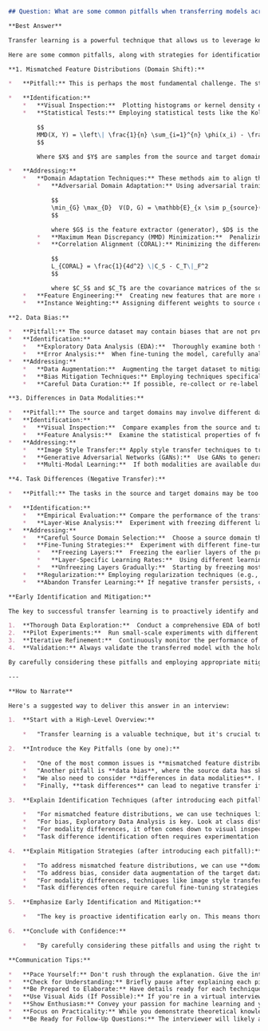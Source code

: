 ```markdown
## Question: What are some common pitfalls when transferring models across different domains, and how can you identify and address these pitfalls early in the model adaptation process?

**Best Answer**

Transfer learning is a powerful technique that allows us to leverage knowledge gained from pre-training a model on a source domain and apply it to a related target domain. However, successfully transferring models across different domains requires careful consideration of potential pitfalls.  Ignoring these pitfalls can lead to poor performance and negate the benefits of transfer learning.

Here are some common pitfalls, along with strategies for identification and mitigation:

**1. Mismatched Feature Distributions (Domain Shift):**

*   **Pitfall:** This is perhaps the most fundamental challenge. The statistical distributions of features in the source and target domains may differ significantly.  This violates the assumption that the learned features from the source domain will be relevant and informative in the target domain.  This discrepancy can arise due to differences in data collection methods, environmental conditions, or inherent properties of the domains.

*   **Identification:**
    *   **Visual Inspection:**  Plotting histograms or kernel density estimates (KDEs) of individual features or low-dimensional embeddings (e.g., using PCA or t-SNE) from both domains can reveal distributional differences.
    *   **Statistical Tests:** Employing statistical tests like the Kolmogorov-Smirnov test (K-S test) or Maximum Mean Discrepancy (MMD) can quantify the dissimilarity between distributions.  The K-S test checks whether two samples follow the same distribution.  MMD estimates the distance between the embeddings of source and target domain data in a reproducing kernel Hilbert space (RKHS).

        $$
        MMD(X, Y) = \left\| \frac{1}{n} \sum_{i=1}^{n} \phi(x_i) - \frac{1}{m} \sum_{j=1}^{m} \phi(y_j) \right\|_{\mathcal{H}}^2
        $$

        Where $X$ and $Y$ are samples from the source and target domains, respectively, $n$ and $m$ are their sizes, $\phi$ is a mapping to the RKHS $\mathcal{H}$. High MMD value indicate domain divergence.

*   **Addressing:**
    *   **Domain Adaptation Techniques:** These methods aim to align the feature distributions of the source and target domains.  Examples include:
        *   **Adversarial Domain Adaptation:** Using adversarial training to learn domain-invariant features.  A domain discriminator tries to distinguish between source and target domain data, while the feature extractor attempts to fool the discriminator by producing representations that are indistinguishable.  The optimization objective can be formulated as a minimax game:

            $$
            \min_{G} \max_{D}  V(D, G) = \mathbb{E}_{x \sim p_{source}(x)}[\log D(x)] + \mathbb{E}_{x \sim p_{target}(x)}[\log (1 - D(G(x)))]
            $$

            where $G$ is the feature extractor (generator), $D$ is the domain discriminator, $p_{source}$ and $p_{target}$ are the source and target data distributions.
        *   **Maximum Mean Discrepancy (MMD) Minimization:**  Penalizing the MMD between feature distributions in the source and target domains during training.
        *   **Correlation Alignment (CORAL):** Minimizing the difference between the covariance matrices of the source and target feature distributions.

            $$
            L_{CORAL} = \frac{1}{4d^2} \|C_S - C_T\|_F^2
            $$

            where $C_S$ and $C_T$ are the covariance matrices of the source and target domains, $d$ is the feature dimension, and $\|\cdot\|_F$ is the Frobenius norm.
    *   **Feature Engineering:**  Creating new features that are more robust to domain shifts. This might involve normalization, standardization, or applying transformations specific to the target domain.
    *   **Instance Weighting:** Assigning different weights to source domain samples based on their similarity to the target domain.  Samples that are more representative of the target domain receive higher weights.

**2. Data Bias:**

*   **Pitfall:** The source dataset may contain biases that are not present in the target dataset.  For example, an image classification dataset might be skewed towards certain viewpoints, lighting conditions, or object sizes. These biases can lead the model to learn spurious correlations that do not generalize to the target domain.
*   **Identification:**
    *   **Exploratory Data Analysis (EDA):**  Thoroughly examine both the source and target datasets for potential biases.  This includes analyzing the distribution of classes, attributes, and other relevant characteristics.
    *   **Error Analysis:**  When fine-tuning the model, carefully analyze the errors made on the target domain.  Look for patterns in the errors that suggest the model is relying on biased features.
*   **Addressing:**
    *   **Data Augmentation:**  Augmenting the target dataset to mitigate the effects of bias.  This can involve applying transformations that are likely to be present in the source dataset but underrepresented in the target dataset.
    *   **Bias Mitigation Techniques:** Employing techniques specifically designed to reduce bias in machine learning models.  This may include re-weighting samples, adjusting decision thresholds, or using adversarial debiasing methods.
    *   **Careful Data Curation:** If possible, re-collect or re-label the target dataset to reduce bias.

**3. Differences in Data Modalities:**

*   **Pitfall:** The source and target domains may involve different data modalities.  For example, the source domain might consist of synthetic images, while the target domain consists of real-world images.  The differences in image quality, noise levels, and visual characteristics can make it difficult to transfer knowledge effectively.
*   **Identification:**
    *   **Visual Inspection:**  Compare examples from the source and target domains to identify differences in data modalities.  Pay attention to factors such as image quality, resolution, noise levels, and color distributions.
    *   **Feature Analysis:**  Examine the statistical properties of features extracted from both domains.  Look for differences in feature distributions that indicate differences in data modalities.
*   **Addressing:**
    *   **Image Style Transfer:** Apply style transfer techniques to transform the source domain images to match the style of the target domain images.
    *   **Generative Adversarial Networks (GANs):**  Use GANs to generate synthetic data that bridges the gap between the source and target domains.
    *   **Multi-Modal Learning:**  If both modalities are available during training, use multi-modal learning techniques to learn a joint representation that is invariant to modality differences.

**4. Task Differences (Negative Transfer):**

*   **Pitfall:** The tasks in the source and target domains may be too dissimilar, leading to negative transfer.  This occurs when transferring knowledge from the source domain actually hurts performance on the target domain.  This often results when high-level feature relationships in the source domain are detrimental for learning in the target domain.

*   **Identification:**
    *   **Empirical Evaluation:** Compare the performance of the transferred model to a model trained from scratch on the target domain.  If the transferred model performs significantly worse, it suggests negative transfer is occurring.
    *   **Layer-Wise Analysis:**  Experiment with freezing different layers of the pre-trained model.  If freezing the earlier layers (which learn more general features) leads to better performance, it suggests that the earlier layers are interfering with learning in the target domain.
*   **Addressing:**
    *   **Careful Source Domain Selection:**  Choose a source domain that is as similar as possible to the target domain.
    *   **Fine-Tuning Strategies:**  Experiment with different fine-tuning strategies, such as:
        *   **Freezing Layers:**  Freezing the earlier layers of the pre-trained model and only fine-tuning the later layers.
        *   **Layer-Specific Learning Rates:**  Using different learning rates for different layers, with lower learning rates for the earlier layers and higher learning rates for the later layers.
        *   **Unfreezing Layers Gradually:**  Starting by freezing most of the layers and gradually unfreezing more layers as training progresses.
    *   **Regularization:** Employing regularization techniques (e.g., L1 or L2 regularization) to prevent overfitting to the source domain and encourage the model to learn more general features.
    *   **Abandon Transfer Learning:** If negative transfer persists, consider abandoning transfer learning and training a model from scratch on the target domain.

**Early Identification and Mitigation:**

The key to successful transfer learning is to proactively identify and address potential pitfalls early in the model adaptation process.  This involves:

1.  **Thorough Data Exploration:**  Conduct a comprehensive EDA of both the source and target datasets to identify potential differences in feature distributions, biases, and data modalities.
2.  **Pilot Experiments:**  Run small-scale experiments with different transfer learning strategies to evaluate their effectiveness.  This can help identify potential problems early on and guide the selection of appropriate mitigation techniques.
3.  **Iterative Refinement:**  Continuously monitor the performance of the transferred model and refine the training process as needed.  This may involve adjusting the fine-tuning strategy, incorporating domain adaptation techniques, or modifying the data preprocessing pipeline.
4.  **Validation:** Always validate the transferred model with the hold-out validation set to ensure that the model performance is stable on unseen data.

By carefully considering these pitfalls and employing appropriate mitigation strategies, we can significantly improve the success of transfer learning and achieve state-of-the-art performance on a wide range of tasks.

---

**How to Narrate**

Here's a suggested way to deliver this answer in an interview:

1.  **Start with a High-Level Overview:**

    *   "Transfer learning is a valuable technique, but it's crucial to understand its potential pitfalls when adapting models across domains. Otherwise, you risk poor performance."

2.  **Introduce the Key Pitfalls (one by one):**

    *   "One of the most common issues is **mismatched feature distributions**, often called domain shift. This occurs when the source and target data have different statistical properties."
    *   "Another pitfall is **data bias**, where the source data has skews not present in the target data."
    *   "We also need to consider **differences in data modalities**. For instance, transferring a model trained on synthetic images to real-world images can be challenging."
    *   "Finally, **task differences** can lead to negative transfer if the source task is too dissimilar, actually *hurting* performance."

3.  **Explain Identification Techniques (after introducing each pitfall):**

    *   "For mismatched feature distributions, we can use techniques like plotting histograms, using K-S tests, or calculating Maximum Mean Discrepancy (MMD). I can elaborate on how MMD works if you'd like.  Essentially, it's calculating the distance between data embeddings in a high dimensional space and a large value indicates domain differences." (Pause: gauge interest in further explanation).
    *   "For bias, Exploratory Data Analysis is key. Look at class distributions and error patterns during fine-tuning."
    *   "For modality differences, it often comes down to visual inspection and statistical feature analysis."
    *   "Task difference identification often requires experimentation – comparing the transferred model against one trained from scratch."

4.  **Explain Mitigation Strategies (after introducing each pitfall):**

    *   "To address mismatched feature distributions, we can use **domain adaptation techniques**.  Adversarial domain adaptation is popular.  The goal is to learn features that fool a domain discriminator, effectively making the source and target distributions indistinguishable. We can also minimize MMD directly, or use Correlation Alignment which aligns covariance matrices across source and target."
    *   "To address bias, consider data augmentation of the target dataset or employing specific bias mitigation algorithms."
    *   "For modality differences, techniques like image style transfer or GANs to generate bridging data can be effective."
    *   "Task differences often require careful fine-tuning strategies – freezing layers, using different learning rates per layer, or even abandoning transfer learning altogether if negative transfer persists. Regularization can also help by preventing overfitting."

5.  **Emphasize Early Identification and Mitigation:**

    *   "The key is proactive identification early on. This means thorough EDA, pilot experiments, and an iterative refinement approach. Continuously monitor performance and adjust your strategy."

6.  **Conclude with Confidence:**

    *   "By carefully considering these pitfalls and using the right techniques, we can make transfer learning very successful."

**Communication Tips:**

*   **Pace Yourself:** Don't rush through the explanation. Give the interviewer time to absorb the information.
*   **Check for Understanding:** Briefly pause after explaining each pitfall and ask if they have any questions.
*   **Be Prepared to Elaborate:** Have details ready for each technique, but avoid overwhelming the interviewer with too much information unless they ask for it. For example, when discussing MMD, offer a brief explanation and then ask, "Would you like me to go into more detail about the math behind MMD?"
*   **Use Visual Aids (If Possible):** If you're in a virtual interview, consider sharing your screen and showing a few relevant plots or diagrams to illustrate the concepts.  If not, mention the types of plots you *would* use if you had them available.
*   **Show Enthusiasm:** Convey your passion for machine learning and your understanding of the challenges and opportunities of transfer learning.
*   **Focus on Practicality:** While you demonstrate theoretical knowledge, emphasize the *practical* steps for identifying and mitigating these issues in real-world applications.
*   **Be Ready for Follow-Up Questions:** The interviewer will likely ask more specific questions about the techniques you've mentioned, so be prepared to delve deeper into areas like adversarial domain adaptation or bias mitigation.
```